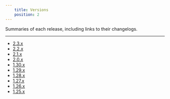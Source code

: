```yaml
---
    title: Versions
    position: 2
---
```


Summaries of each release, including links to their changelogs.

---

- [2.3.x](./2.3.x.mdx)
- [2.2.x](./2.2.x.mdx)
- [2.1.x](./2.1.x.mdx)
- [2.0.x](./2.0.x.mdx)
- [1.30.x](./1.30.x.mdx)
- [1.29.x](./1.29.x.mdx)
- [1.28.x](./1.28.x.mdx)
- [1.27.x](./1.27.x.mdx)
- [1.26.x](./1.26.x.mdx)
- [1.25.x](./1.25.x.mdx)
